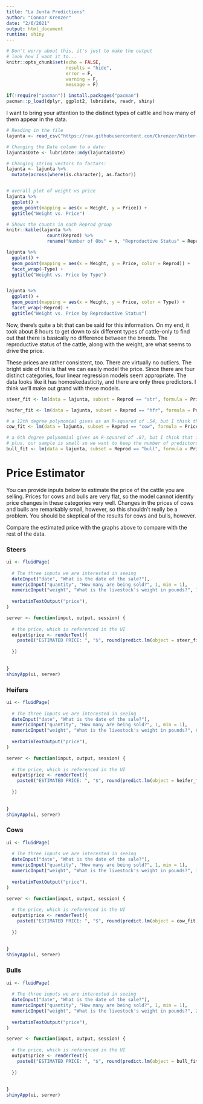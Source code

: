 ```yaml
---
title: "La Junta Predictions"
author: "Connor Krenzer"
date: "2/6/2021"
output: html_document
runtime: shiny
---
```


```r
# Don't worry about this, it's just to make the output
# look how I want it to...
knitr::opts_chunk$set(echo = FALSE,
                      results = "hide",
                      error = F,
                      warning = F,
                      message = F)


```


```r
if(!require("pacman")) install.packages("pacman")
pacman::p_load(dplyr, ggplot2, lubridate, readr, shiny)

```

I want to bring your attention to the distinct types of cattle and how many of them appear in the data.
```r
# Reading in the file
lajunta <- read_csv("https://raw.githubusercontent.com/Ckrenzer/Winter-Livestock-Data/main/La%20Junta%20Market%20Reports.csv")

# Changing the Date column to a date:
lajunta$Date <- lubridate::mdy(lajunta$Date)

# Changing string vectors to factors:
lajunta <- lajunta %>% 
  mutate(across(where(is.character), as.factor))


# overall plot of weight vs price
lajunta %>% 
  ggplot() +
  geom_point(mapping = aes(x = Weight, y = Price)) +
  ggtitle("Weight vs. Price")

# Shows the counts in each Reprod group
knitr::kable(lajunta %>% 
               count(Reprod) %>% 
               rename("Number of Obs" = n, "Reproductive Status" = Reprod))

lajunta %>%
  ggplot() +
  geom_point(mapping = aes(x = Weight, y = Price, color = Reprod)) +
  facet_wrap(~Type) +
  ggtitle("Weight vs. Price by Type") 


lajunta %>%
  ggplot() +
  geom_point(mapping = aes(x = Weight, y = Price, color = Type)) +
  facet_wrap(~Reprod) +
  ggtitle("Weight vs. Price by Reproductive Status") 

```

Now, there's quite a bit that can be said for this information. On my end, it took about 8 hours to get down to six different types of cattle--only to find out that there is basically no difference between the breeds. The reproductive status of the cattle, along with the weight, are what seems to drive the price.

These prices are rather consistent, too. There are virtually no outliers. The bright side of this is that we can easily model the price. Since there are four distinct categories, four linear regression models seem appropriate. The data looks like it has homoskedasticity, and there are only three predictors. I think we'll make out grand with these models.

```r

steer_fit <- lm(data = lajunta, subset = Reprod == "str", formula = Price ~ Date + Quantity + poly(Weight, degree = 2))

heifer_fit <- lm(data = lajunta, subset = Reprod == "hfr", formula = Price ~ Date + Quantity + poly(Weight, degree = 2))

# a 12th degree polynomial gives us an R-squared of .54, but I think that is due to overfitting
cow_fit <- lm(data = lajunta, subset = Reprod == "cow", formula = Price ~ Date + poly(Weight, 3))

# a 6th degree polynomial gives an R-squared of .87, but I think that is due to overfitting
# plus, our sample is small so we want to keep the number of predictors small
bull_fit <- lm(data = lajunta, subset = Reprod == "bull", formula = Price ~ Date + poly(Weight, 2))

```


# Price Estimator
You can provide inputs below to estimate the price of the cattle you are selling. Prices for cows and bulls are very flat, so the model cannot identify price changes in these categories very well. Changes in the prices of cows and bulls are remarkably small, however, so this shouldn't really be a problem. You should be skeptical of the results for cows and bulls, however.

Compare the estimated price with the graphs above to compare with the rest of the data.

### Steers
```r
ui <- fluidPage(
  
  # The three inputs we are interested in seeing
  dateInput("date", "What is the date of the sale?"),
  numericInput("quantity", "How many are being sold?", 1, min = 1),
  numericInput("weight", "What is the livestock's weight in pounds?", 750, min = 25),
  
  verbatimTextOutput("price"),
)

server <- function(input, output, session) {
  
  # the price, which is referenced in the UI
  output$price <- renderText({
    paste0("ESTIMATED PRICE: ", "$", round(predict.lm(object = steer_fit, data.frame(Date = input$date, Quantity = input$quantity, Weight = input$weight)), 2))
    
  })
  
  
}
shinyApp(ui, server)
```



### Heifers
```r
ui <- fluidPage(
  
  # The three inputs we are interested in seeing
  dateInput("date", "What is the date of the sale?"),
  numericInput("quantity", "How many are being sold?", 1, min = 1),
  numericInput("weight", "What is the livestock's weight in pounds?", 600, min = 25),
  
  verbatimTextOutput("price"),
)

server <- function(input, output, session) {
  
  # the price, which is referenced in the UI
  output$price <- renderText({
    paste0("ESTIMATED PRICE: ", "$", round(predict.lm(object = heifer_fit, data.frame(Date = input$date, Quantity = input$quantity, Weight = input$weight)), 2))
    
  })
  
  
}
shinyApp(ui, server)
```




### Cows
```r
ui <- fluidPage(
  
  # The three inputs we are interested in seeing
  dateInput("date", "What is the date of the sale?"),
  numericInput("quantity", "How many are being sold?", 1, min = 1),
  numericInput("weight", "What is the livestock's weight in pounds?", 1250, min = 25),
  
  verbatimTextOutput("price"),
)

server <- function(input, output, session) {
  
  # the price, which is referenced in the UI
  output$price <- renderText({
    paste0("ESTIMATED PRICE: ", "$", round(predict.lm(object = cow_fit, data.frame(Date = input$date, Quantity = input$quantity, Weight = input$weight)), 2))
    
  })
  
  
}
shinyApp(ui, server)
```




### Bulls
```r
ui <- fluidPage(
  
  # The three inputs we are interested in seeing
  dateInput("date", "What is the date of the sale?"),
  numericInput("quantity", "How many are being sold?", 1, min = 1),
  numericInput("weight", "What is the livestock's weight in pounds?", 2150, min = 25),
  
  verbatimTextOutput("price"),
)

server <- function(input, output, session) {
  
  # the price, which is referenced in the UI
  output$price <- renderText({
    paste0("ESTIMATED PRICE: ", "$", round(predict.lm(object = bull_fit, data.frame(Date = input$date, Quantity = input$quantity, Weight = input$weight)), 2))
    
  })
  
  
}
shinyApp(ui, server)
```